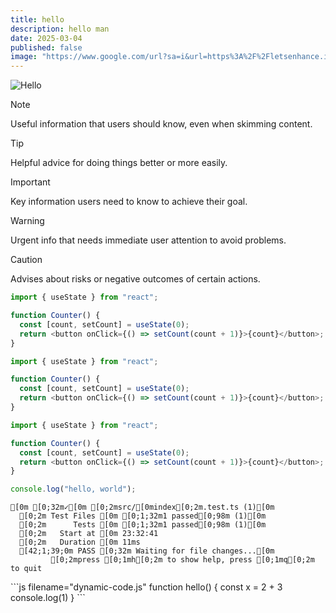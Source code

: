 ```yaml
---
title: hello
description: hello man
date: 2025-03-04
published: false
image: "https://www.google.com/url?sa=i&url=https%3A%2F%2Fletsenhance.io%2F&psig=AOvVaw060gpvInaR9Do5-kr5pWoV&ust=1741353565607000&source=images&cd=vfe&opi=89978449&ved=0CBEQjRxqFwoTCIiZtNfF9YsDFQAAAAAdAAAAABAE"
---
```


![Hello](/nextra.webp)

> [!NOTE]
>
> Useful information that users should know, even when skimming content.

> [!TIP]
>
> Helpful advice for doing things better or more easily.

> [!IMPORTANT]
>
> Key information users need to know to achieve their goal.

> [!WARNING]
>
> Urgent info that needs immediate user attention to avoid problems.

> [!CAUTION]
>
> Advises about risks or negative outcomes of certain actions.

```js {1,4-5}
import { useState } from "react";

function Counter() {
  const [count, setCount] = useState(0);
  return <button onClick={() => setCount(count + 1)}>{count}</button>;
}
```

```js /useState/
import { useState } from "react";

function Counter() {
  const [count, setCount] = useState(0);
  return <button onClick={() => setCount(count + 1)}>{count}</button>;
}
```

```js showLineNumbers
import { useState } from "react";

function Counter() {
  const [count, setCount] = useState(0);
  return <button onClick={() => setCount(count + 1)}>{count}</button>;
}
```

```js filename="example.js"
console.log("hello, world");
```

```ansi
[0m [0;32m✓[0m [0;2msrc/[0mindex[0;2m.test.ts (1)[0m
  [0;2m Test Files [0m [0;1;32m1 passed[0;98m (1)[0m
  [0;2m      Tests [0m [0;1;32m1 passed[0;98m (1)[0m
  [0;2m   Start at [0m 23:32:41
  [0;2m   Duration [0m 11ms
  [42;1;39;0m PASS [0;32m Waiting for file changes...[0m
         [0;2mpress [0;1mh[0;2m to show help, press [0;1mq[0;2m to quit
```


<DynamicCode>
```js filename="dynamic-code.js"
function hello() {
  const x = 2 + 3
  console.log(1)
}
```
</DynamicCode>
